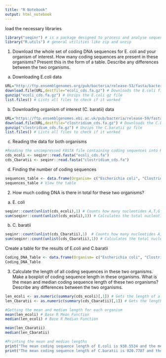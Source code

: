 ```yaml
---
title: "R Notebook"
output: html_notebook
---
```


load the necessary libraries
```r
library("seqinr") # is a package designed to process and analyse sequence data.
library("R.utils") # general utilities like zip and unzip
```

1. Download the whole set of coding DNA sequences for E. coli and your organism of interest. How many coding sequences are present in these organisms? Present this in the form of a table. Describe any differences between the two organisms. 

a. Downloading E.coli data

```r
URL="http://ftp.ensemblgenomes.org/pub/bacteria/release-53/fasta/bacteria_0_collection/escherichia_coli_str_k_12_substr_mg1655_gca_000005845/cds/Escherichia_coli_str_k_12_substr_mg1655_gca_000005845.ASM584v2.cds.all.fa.gz"
download.file(URL,destfile="ecoli_cds.fa.gz") # Downloads the E.coli file from the URL
gunzip("ecoli_cds.fa.gz") # Unzips the E.coli gz file
list.files() # Lists all files to check if it worked
```

b. Downloading organism of interest (C. baratii) data

```r
URL="https://ftp.ensemblgenomes.ebi.ac.uk/pub/bacteria/release-59/fasta/bacteria_14_collection/clostridium_baratii_gca_001405755/cds/Clostridium_baratii_gca_001405755.14207_7_79.cds.all.fa.gz"
download.file(URL,destfile="clostridium_cds.fa.gz") # Downloads the C.baratii file from the URL
gunzip("clostridium_cds.fa.gz") # Unzips the C.baratii gz file
list.files() # Lists all files to check if it worked
```

c. Reading the data for both organisms 

```r
#Reading the uncompressed FASTA file containing coding sequences into R for both organisms
cds_ecoli <- seqinr::read.fasta("ecoli_cds.fa") 
cds_Cbaratii <- seqinr::read.fasta("clostridium_cds.fa") 
```

d. Finding the number of coding sequences

```r
sequences_table <- data.frame(Organism= c("Escherichia coli", "Clostridium baratii"), Num_Coding_Sequences= c(length(cds_ecoli),length(cds_Cbaratii))) # Creates the table with the total length data
sequences_table # View the table
```

2. How much coding DNA is there in total for these two organisms?

a. E. coli

```r
seqinr::count(unlist(cds_ecoli),1) # Counts how many nucleotides A,T,G and C in the entirety of E. coli coding sequences
sum(seqinr::count(unlist(cds_ecoli),1)) # Calculates the total nucleotide frequency in E. coli coding sequences
```

b. C. baratii

```r
seqinr::count(unlist(cds_Cbaratii),1)  # Counts how many nucleotides A,T,G and C in the entirety of C. baratii coding sequences
sum(seqinr::count(unlist(cds_Cbaratii),1)) # Calculates the total nucleotide frequency in C. baratii coding sequences 
```
Create a table for the results of E.coli and C.baratii 
```r
Coding_DNA_Table <- data.frame(Organism= c("Escherichia coli", "Clostridium baratii"), Total_Coding_DNA= c(sum(seqinr::count(unlist(cds_ecoli),1))  ,sum(seqinr::count(unlist(cds_Cbaratii),1)))) # Defining the table for total coding sequences for each organism 
Coding_DNA_Table
```


3. Calculate the length of all coding sequences in these two organisms. Make a boxplot of coding sequence length in these organisms. What is the mean and median coding sequence length of these two organisms? Describe any differences between the two organisms.

```r
len_ecoli <- as.numeric(summary(cds_ecoli)[,1]) # Gets the length of all sequences from the first column
len_Cbaratii <- as.numeric(summary(cds_Cbaratii)[,1]) # Gets the length of all sequences from the first column

#Getting the mean and median length for each organism 
mean(len_ecoli) # Base R Mean Function
median(len_ecoli) # Base R Median Function

mean(len_Cbaratii)
median(len_Cbaratii)

#Printing the mean and median lengths
print("The mean coding sequence length of E.coli is 938.5534 and the median is 831")
print("The mean coding sequence length of C.baratii is 920.7707 and the median is 792")
```









